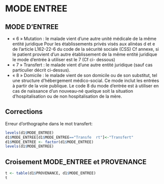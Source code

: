 MODE ENTREE
========================================================

MODE D’ENTREE
-------------

+ « 6 » Mutation : le malade vient d'une autre unité médicale de la même entité
juridique
Pour les établissements privés visés aux alinéas d et e de l'article L162-22-6 du
code de la sécurité sociale (CSS) Cf annexe, si le patient provient d’un autre
établissement de la même entité juridique le mode d’entrée à utiliser est le 7 (Cf ci-
dessous)
+ « 7 » Transfert : le malade vient d'une autre entité juridique (sauf cas particulier
décrit ci-dessus).
+ « 8 » Domicile : le malade vient de son domicile ou de son substitut, tel une
structure d'hébergement médico-social. Ce mode inclut les entrées à partir de la
voie publique. Le code 8 du mode d'entrée est à utiliser en cas de naissance d'un
nouveau-né quelque soit la situation d’hospitalisation ou de non hospitalisation de
la mère.

Corrections
-----------

Erreur d'orthographe dans le mot transfert:

```r
levels(d1$MODE_ENTREE)
d1$MODE_ENTREE[d1$MODE_ENTREE=="Transfe  rt"]<-"Transfert"
d1$MODE_ENTREE <- factor(d1$MODE_ENTREE)
levels(d1$MODE_ENTREE)

```
Croisement MODE_ENTREE et PROVENANCE
------------------------------------

```r
t <- table(d1$PROVENANCE, d1$MODE_ENTREE)
t
```

